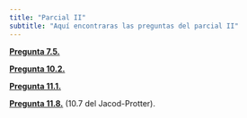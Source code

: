 ```yaml
---
title: "Parcial II"
subtitle: "Aquí encontraras las preguntas del parcial II"
---
```


  **[Pregunta 7.5.](https://austriamax.github.io/austriamax.proba1.github.io/P7_5.html)**
  
  **[Pregunta 10.2.](https://austriamax.github.io/austriamax.proba1.github.io/P10_2.html)** 
  
  **[Pregunta 11.1.](https://austriamax.github.io/austriamax.proba1.github.io/P11_1.html)**
  
  **[Pregunta 11.8.](https://austriamax.github.io/austriamax.proba1.github.io/P11_8.html)** (10.7 del Jacod-Protter).
  
  
  
  